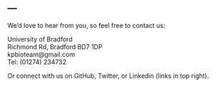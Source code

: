 ---
---

<link rel="stylesheet" href="styles.css" type="text/css">

We'd love to hear from you, so feel free to contact us:

University of Bradford<br>
Richmond Rd, Bradford BD7 1DP<br>
kpbioteam@gmail.com<br>
Tel: (01274) 234732<br>

Or connect with us on GitHub, Twitter, or Linkedin (links in top right).

